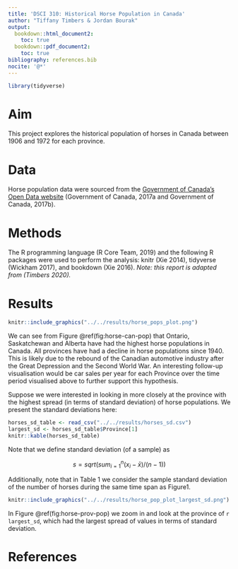 ```yaml
---
title: 'DSCI 310: Historical Horse Population in Canada'
author: "Tiffany Timbers & Jordan Bourak"
output:
  bookdown::html_document2:
    toc: true
  bookdown::pdf_document2:
    toc: true
bibliography: references.bib
nocite: '@*'
---
```


```r
library(tidyverse)
```

# Aim

This project explores the historical population of horses in Canada between 1906 and 1972 for each province.

# Data

Horse population data were sourced from the [Government of Canada's Open Data website](http://open.canada.ca/en/open-data) (Government of Canada, 2017a and Government of Canada, 2017b).

# Methods

The R programming language (R Core Team, 2019) and the following R packages were used to perform the analysis: knitr (Xie 2014), tidyverse (Wickham 2017), and bookdown (Xie 2016). *Note: this report is adapted from (Timbers 2020).*

# Results

```r
knitr::include_graphics("../../results/horse_pops_plot.png")
```

We can see from Figure \@ref(fig:horse-can-pop) that Ontario, Saskatchewan and Alberta have had the highest horse populations in Canada. All provinces have had a decline in horse populations since 1940. This is likely due to the rebound of the Canadian automotive industry after the Great Depression and the Second World War. An interesting follow-up visualisation would be car sales per year for each Province over the time period visualised above to further support this hypothesis.

Suppose we were interested in looking in more closely at the province with the highest spread (in terms of standard deviation) of horse populations. We present the standard deviations here:

```r
horses_sd_table <- read_csv("../../results/horses_sd.csv")
largest_sd <- horses_sd_table$Province[1]
knitr::kable(horses_sd_table)
```

Note that we define standard deviation (of a sample) as

$$s = sqrt( sum_{i = 1}^n(x_i - \bar{x}) / (n-1))$$

Additionally, note that in Table 1 we consider the sample standard deviation of the number of horses during the same time span as Figure1.

```r
knitr::include_graphics("../../results/horse_pop_plot_largest_sd.png")
```

In Figure \@ref(fig:horse-prov-pop) we zoom in and look at the province of `r largest_sd`, which had the largest spread of values in terms of standard deviation.

# References
